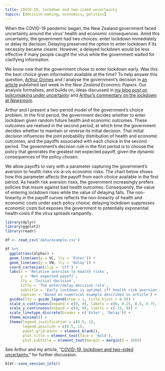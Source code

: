 ```yaml
---
title: COVID-19, lockdown and two-sided uncertainty
topics: [decision-making, economics, politics]
---
```


When the COVID-19 pandemic began, the New Zealand government faced uncertainty around the virus' health and economic consequences.
Amid this uncertainty, the government had two choices: enter lockdown immediately or delay its decision.
Delaying preserved the option to enter lockdown if its necessity became clearer.
However, a delayed lockdown would be less effective if many people caught the virus while the government waited for clarifying information.

We know now that the government chose to enter lockdown early.
Was this the best choice given information available at the time?
To help answer this question, [Arthur Grimes](https://motu.nz/about-us/people/arthur-grimes/) and I analyse the government's decision in [an article][doi] published last week in the *New Zealand Economic Papers*.
Our analysis formalises, and builds on, ideas discussed in [my blog post on policymaking under uncertainty](/blog/policymaking-under-uncertainty/) and [Arthur's commentary on the lockdown at *Newsroom*](https://www.newsroom.co.nz/pro/was-lockdown-the-right-choice).

Arthur and I present a two-period model of the government's choice problem.
In the first period, the government decides whether to enter lockdown given random future health and economic outcomes.
These outcomes are realised in the second period, at which time the government decides whether to maintain or reverse its initial decision.
That initial decision influences the joint probability distribution of health and economic outcomes, and the payoffs associated with each choice in the second period.
The government's decision rule in the first period is to choose the policy that generates the greatest net expected payoff, given the dynamic consequences of the policy chosen.

We allow payoffs to vary with a parameter capturing the government's aversion to health risks vis-à-vis economic risks.
The chart below shows how this parameter affects the payoff from each choice available in the first period.
As health risk aversion rises, the government increasingly prefers policies that insure against bad health outcomes.
Consequently, the value of entering lockdown rises while the value of delaying falls.
The non-linearity in the payoff curves reflects the non-linearity of health and economic costs under each policy choice: delaying lockdown suppresses economic costs but exposes the government to potentially exponential health costs if the virus spreads rampantly.

```r
library(dplyr)
library(ggplot2)
library(readr)

df <- read_csv('data/example.csv')

df %>%
  ggplot(aes(alpha)) +
  geom_line(aes(y = VL, lty = 'Enter')) +
  geom_line(aes(y = VN, lty = 'Delay')) +
  coord_cartesian(clip = 'off') +
  labs(x = 'Relative aversion to health risks',
       y = 'Net expected payoff',
       lty = 'Initial decision',
       title = 'The enter/delay decision rule',
       subtitle = 'Early lockdown is optimal iff health risk aversion is sufficiently large',
       caption = 'Based on numerical example described in article') +
  guides(lty = guide_legend(nrow = 1, title.hjust = 0.5)) +
  scale_x_continuous(expand = c(0, 0), labels = c(0, 0.25, 0.5, 0.75, 1)) +
  scale_y_continuous(expand = c(0, 0), limits = c(-12, 0)) +
  scale_linetype_discrete(breaks = c('Enter', 'Delay')) +
  theme_minimal() +
  theme(legend.justification = c(0.5, 1),
        legend.position = c(0.5, 1),
        panel.grid.minor = element_blank(),
        plot.title = element_text(face = 'bold'),
        plot.subtitle = element_text(margin = margin(b = 10)))
```

See Arthur and my article, "[COVID-19, lockdown and two-sided uncertainty][doi]," for further discussion.

[doi]: https://doi.org/10.1080/00779954.2020.1806340

```r
bldr::save_session_info()
```

